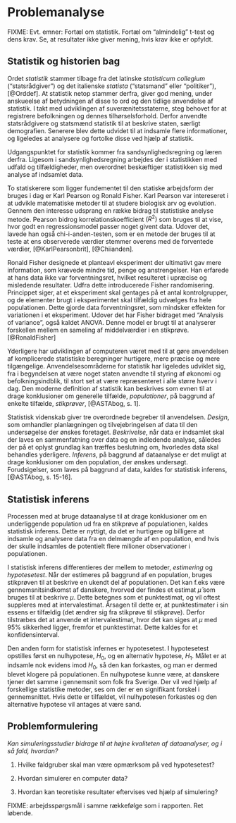 # Problemanalyse

FIXME: Evt. emner: Fortæl om statistik. Fortæl om “almindelig” t-test og dens krav. Se, at resultater ikke giver mening, hvis krav ikke er opfyldt. 



## Statistik og historien bag

Ordet _statistik_ stammer tilbage fra det latinske _statisticum collegium_ ("statsrådgiver") og det italienske _statista_ ("statsmand" eller "politiker"), [@Orddef]. At statistik netop stammer derfra, giver god mening, under anskueelse af betydningen af disse to ord og den tidlige anvendelse af statistik. I takt med udviklingen af suverænitetsstaterne, steg behovet for at registrere befolkningen og dennes tilhørselsforhold. Derfor anvendte statsrådgivere og statsmænd statistik til at beskrive staten, særligt demografien. Senerere blev dette udvidet til at indsamle flere informationer, og ligeledes at analysere og fortolke disse ved hjælp af statistik.

<!-- Selve ordet statistik fandt sin vej til Danmark i 1749, via den tyske statistiker Gottfried Achenwall, som var den første, der anvendte ordet _statistik_ til at beskrive sine studier indenfor netop dette emne. [@Orddef] -->

Udgangspunktet for statistik kommer fra sandsynlighedsregning og læren derfra. Ligesom i sandsynlighedsregning arbejdes der i statistikken med udfald og tilfældigheder, men overordnet beskæftiger statistikken sig med analyse af indsamlet data.

<!-- Statistik blev i begyndelsen anvendt som en videnskablig metode til behandling af numerisk data. Særligt blev det anvendt som en metode til grafisk fremstilling af data, men med tiden udvikledes anvendelsesmulighederne sig, og således blev det muligt at beregne statistiske mål, eksempelvis middelværdi. Udviklingen og anvendelsen af statistik er op gennem årene blevet bredere og benyttes i langt højere grad. -->

To statiskerere som ligger fundementet til den statiske arbejdsform der bruges i dag er Karl Pearson og Ronald Fisher. 
Karl Pearson var intereseret i at udvikle matematiske metoder til at studere biologisk arv og evolution. Gennem den interesse udsprang en række bidrag til statistiske anelyse metode. Pearson bidrog korrelationskoefficient $(R^2)$ som bruges til at vise, hvor godt en regressionsmodel passer noget givent data. Udover det, lavede han også chi-i-anden-testen, som er en metode der bruges til at teste at ens observerede værdier stemmer overens med de forventede værdier, [@KarlPearsonbrit], [@Chiianden].

Ronald Fisher designede et planteavl eksperiment der ultimativt gav mere information, som krævede mindre tid, penge og anstrengelser. Han erfarede at hans data ikke var forventningsret, hvilket resulteret i upræcise og misledende resultater. Udfra dette introducerede Fisher randomisering. Princippet siger, at et eksperiment skal gentages på et antal kontrolgrupper, og de elementer brugt i eksperimentet skal tilfældig udvælges fra hele populationen. Dette gjorde data forventningsret, som mindsker effekten for variationen i et eksperiment. Udover det har Fisher bidraget med "Analysis of variance", også kaldet ANOVA. Denne model er brugt til at analyserer forskellen mellem en sameling af middelværdier i en stikprøve.
[@RonaldFisher]

Yderligere har udviklingen af computeren været med til at gøre anvendelsen af komplicerede statistiske beregninger hurtigere, mere præcise og mere tilgængelige. Anvendelsesområderne for statistik har ligeledes udviklet sig, fra i begyndelsen at være noget staten anvendte til styring af økonomi og befolkningsindblik, til stort set at være repræsenteret i alle større hverv i dag. Den moderne definition af statistik kan beskrives som evnen til at drage konklusioner om generelle tilfælde, _populationer_, på baggrund af enkelte tilfælde, _stikprøver_, [@ASTAbog, s. 1].

Statistisk videnskab giver tre overordnede begreber til anvendelsen. _Design_, som omhandler planlægningen og tilvejebringelsen af data til den undersøgelse der ønskes foretaget. _Beskrivelse_, når data er indsamlet skal der laves en sammenfatning over data og en indledende analyse, således der på et oplyst grundlag kan træffes beslutning om, hvorledes data skal behandles yderligere. _Inferens_, på baggrund af dataanalyse er det muligt at drage konklusioner om den population, der ønskes undersøgt. Forudsigelser, som laves på baggrund af data, kaldes for statistisk inferens, [@ASTAbog, s. 15-16].

## Statistisk inferens

Processen med at bruge dataanalyse til at drage konklusioner om en underliggende population ud fra en stikprøve af populationen, kaldes statistisk inferens. Dette er nyttigt, da det er hurtigere og billigere at indsamle og analysere data fra en delmængde af en population, end hvis der skulle indsamles de potentielt flere milioner observationer i populationen. 

I statistisk inferens differentieres der mellem to metoder, _estimering_ og _hypotesetest_. Når der estimeres på baggrund af en population, bruges stikprøven til at beskrive en ukendt del af populationen. Det kan f.eks være gennemsnitsindkomst af danskere, hvorved der findes et estimat $\hat{\mu}$ som bruges til at beskrive $\mu$. Dette betegnes som et punktestimat, og vil oftest suppleres med at intervalestimat. Årsagen til dette er, at punktestimater i sin essens er tilfældig (det ændrer sig fra stikprøve til stikprøve). Derfor tilstræbes det at anvende et intervalestimat, hvor det kan siges at $\mu$ med $95\%$ sikkerhed ligger, fremfor et punktestimat. Dette kaldes for et konfidensinterval.  

Den anden form for statistisk infernes er hypotesetest. I hypotesetest opstilles først en nulhypotese, $H_0$, og en alternativ hypotese, $H_1$. Målet er at indsamle nok evidens imod $H_0$, så den kan forkastes, og man er dermed blevet klogere på populationen. 
En nulhypotese kunne være, at danskere tjener det samme i gennemsnit som folk fra Sverige. Der vil ved hjælp af forskellige statistike metoder, ses om der er en signifikant forskel i gennemsnittet.
Hvis dette er tilfældet, vil nulhypotesen forkastes og den alternative hypotese vil antages at være sand.

## Problemformulering

_Kan simuleringsstudier bidrage til at højne kvaliteten af dataanalyser, og i så fald, hvordan?_

1. Hvilke faldgruber skal man være opmærksom på ved hypotesetest?

2. Hvordan simulerer en computer data?

3. Hvordan kan teoretiske resultater eftervises ved hjælp af simulering?

FIXME: arbejdsspørgsmål i samme rækkefølge som i rapporten. Ret løbende.








